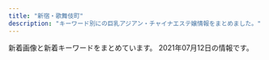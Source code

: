 ```yaml
---
title: "新宿・歌舞伎町"
description: "キーワード別にの巨乳アジアン・チャイナエステ嬢情報をまとめました。"
---
```


新着画像と新着キーワードをまとめています。
2021年07月12日の情報です。

<DmmAffiliateIns />
<KeywordTable
  shops={
    [
    {
        "img_links": [
            "http://fairy-girl.work/staff/rina.jpg",
            "http://fairy-girl.work/img/eri2.jpg",
            "http://fairy-girl.work/staff/kiki.jpg",
            "http://fairy-girl.work/images/interior_t.jpg",
            "http://fairy-girl.work/img/rina1.jpg",
            "http://fairy-girl.work/img/kiki1.jpg",
            "http://fairy-girl.work/img/yuki1.jpg",
            "http://fairy-girl.work/images/9.jpg",
            "http://fairy-girl.work/images/sys3.jpg",
            "http://fairy-girl.work/images/2.jpg",
            "http://fairy-girl.work/images/5.jpg",
            "http://fairy-girl.work/images/int2.jpg",
            "http://fairy-girl.work/img/kana1.jpg",
            "http://fairy-girl.work/staff/misa.jpg",
            "http://fairy-girl.work/staff/rika.jpg",
            "http://fairy-girl.work/images/3.jpg",
            "http://fairy-girl.work/staff/hitomi.jpg",
            "http://fairy-girl.work/images/line.png",
            "http://fairy-girl.work/img/yuyu1.jpg",
            "http://fairy-girl.work/img/eri1.jpg",
            "http://fairy-girl.work/images/sys4.jpg",
            "http://fairy-girl.work/staff/eri.jpg",
            "http://fairy-girl.work/images/6.jpg",
            "http://fairy-girl.work/images/ac1.jpg",
            "http://fairy-girl.work/images/1.jpg",
            "http://fairy-girl.work/staff/yuyu.jpg",
            "http://fairy-girl.work/images/11.jpg",
            "http://fairy-girl.work/staff/kana.jpg",
            "http://fairy-girl.work/images/int1.jpg",
            "http://fairy-girl.work/img/kiki2.jpg",
            "http://fairy-girl.work/images/ac2.jpg",
            "http://fairy-girl.work/images/staff_t.jpg",
            "http://fairy-girl.work/staff/yuki.jpg",
            "http://fairy-girl.work/img/rara1.jpg",
            "http://fairy-girl.work/staff/rara.jpg",
            "http://fairy-girl.work/img/misa1.jpg",
            "http://fairy-girl.work/images/bana0404_4.png",
            "http://fairy-girl.work/img/mari1.jpg",
            "http://fairy-girl.work/images/sys5.jpg",
            "http://fairy-girl.work/images/12.jpg",
            "http://fairy-girl.work/images/news.jpg",
            "http://fairy-girl.work/images/8.jpg",
            "http://fairy-girl.work/img/hitomi1.jpg",
            "http://fairy-girl.work/images/tr.jpg",
            "http://fairy-girl.work/images/sys2.jpg",
            "http://fairy-girl.work/images/sys1.jpg",
            "http://fairy-girl.work/staff/mari.jpg",
            "http://fairy-girl.work/img/rika1.jpg",
            "http://fairy-girl.work/images/10.jpg",
            "http://fairy-girl.work/images/7.jpg",
            "http://fairy-girl.work/images/mobile.jpg"
        ],
        "keywords": {},
        "name": "Fairy Girl",
        "station": "JR\u65b0\u5bbf\u99c5\u897f\u53e3",
        "url": "http://fairy-girl.work/"
    },
    {
        "url": "http://genkimorimori.este88.com/",
        "name": "\u5143\u6c17\u30e2\u30ea\u30e2\u30ea",
        "station": "\u897f\u6b66\u65b0\u5bbf\u99c5\u5317\u53e3",
        "img_links": [
            "http://genkimorimori.este88.com/img/kixyoko1.jpg",
            "http://genkimorimori.este88.com/images/r02.jpg",
            "http://genkimorimori.este88.com/gals/sayuri1.jpg",
            "http://genkimorimori.este88.com/img/momo1.jpg",
            "http://genkimorimori.este88.com/gals/risa1.jpg",
            "http://genkimorimori.este88.com/images/momo1.jpg",
            "http://genkimorimori.este88.com/gals/koko1.jpg",
            "http://genkimorimori.este88.com/gals/nnana1.jpg",
            "http://genkimorimori.este88.com/img/kaori1.jpg",
            "http://genkimorimori.este88.com/images/kixyoko1.jpg",
            "http://genkimorimori.este88.com/img/koyuki1.jpg",
            "http://genkimorimori.este88.com/img/mika1.jpg",
            "http://genkimorimori.este88.com/images/koyuki1.jpg",
            "http://genkimorimori.este88.com/images/kaori1.jpg",
            "http://genkimorimori.este88.com/images/r01.jpg",
            "http://genkimorimori.este88.com/images/ph1.jpg",
            "http://genkimorimori.este88.com/images/mika1.jpg",
            "http://genkimorimori.este88.com/images/r04.jpg"
        ],
        "keywords": {}
    },
    {
        "station": "\u65b0\u5bbf\u5fa1\u82d1\u524d\u99c53\u756a\u51fa\u53e3",
        "keywords": {},
        "url": "http://www.night.ne.jp/tokyo/gyoen/",
        "name": "\u5fa1\u82d1 -\u304e\u3087\u3048\u3093-",
        "img_links": [
            "http://www.night.ne.jp/nightnet/img/4.jpg",
            "http://www.night.ne.jp/nightnet/img/7.jpg",
            "http://www.night.ne.jp/tokyo/gyoen/img/index_top.jpg",
            "http://www.night.ne.jp/nightnet/img/10.jpg",
            "http://www.night.ne.jp/tokyo/gyoen/img/index_view.jpg",
            "http://www.night.ne.jp/nightnet/img/5.jpg",
            "http://www.night.ne.jp/nightnet/img/14.jpg",
            "http://www.night.ne.jp/tokyo/gyoen/img/skill_3.jpg",
            "http://www.night.ne.jp/_format/W/img/whats_news.jpg",
            "http://www.night.ne.jp/nightnet/img/17.jpg",
            "http://www.night.ne.jp/tokyo/gyoen/img/qr_code.jpg",
            "http://www.night.ne.jp/tokyo/gyoen/img/index_skill.jpg",
            "http://www.night.ne.jp/_format/W/img/whats_skill.jpg",
            "http://www.night.ne.jp/nightnet/img/3.jpg",
            "http://www.night.ne.jp/tokyo/gyoen/img/view_2.jpg",
            "http://www.night.ne.jp/nightnet/img/13.jpg",
            "http://www.night.ne.jp/tokyo/gyoen/img/skill_1.jpg",
            "http://www.night.ne.jp/nightnet/img/6.jpg",
            "http://www.night.ne.jp/nightnet/img/15.jpg",
            "http://www.night.ne.jp/nightnet/img/12a.jpg",
            "http://www.night.ne.jp/tokyo/gyoen/img/view_3.jpg",
            "http://www.night.ne.jp/_format/W/img/index_enter_1.jpg",
            "http://www.night.ne.jp/nightnet/img/8.jpg",
            "http://www.night.ne.jp/tokyo/gyoen/img/skill_2.jpg",
            "http://www.night.ne.jp/nightnet/img/16.jpg",
            "http://www.night.ne.jp/tokyo/gyoen/img/index.jpg",
            "http://www.night.ne.jp/tokyo/gyoen/img/view_1.jpg",
            "http://www.night.ne.jp/nightnet/img/1.jpg",
            "http://www.night.ne.jp/nightnet/img/9.jpg",
            "http://www.night.ne.jp/_format/W/img/whats_view.jpg",
            "http://www.night.ne.jp/nightnet/img/11.jpg",
            "http://www.night.ne.jp/nightnet/img/2.jpg",
            "http://www.night.ne.jp/tokyo/gyoen/img/view_4.jpg"
        ]
    },
    {
        "img_links": [
            "http://aroma-massage.red/images/txt-header-phonet.png",
            "http://aroma-massage.red/images/kan.jpg",
            "http://aroma-massage.red/images/bnr-campaign01.jpg",
            "http://aroma-massage.red/images/ttl-qrf.png",
            "http://aroma-massage.red/images/cg03.jpg",
            "http://aroma-massage.red/images/img-therapist.jpg",
            "http://aroma-massage.red/images/img-therapistt.jpg",
            "http://aroma-massage.red/images/cg05.jpg",
            "http://aroma-massage.red/images/ttl-qr.png",
            "http://aroma-massage.red/images/ttl-conceptt.png",
            "http://aroma-massage.red/images/img-linkt.jpg",
            "http://aroma-massage.red/images/ttl-therapist.png",
            "http://aroma-massage.red/images/img-header-mainvisual01.jpg",
            "http://aroma-massage.red/images/cg06.jpg",
            "http://aroma-massage.red/images/txt-footer-copyright.png",
            "http://aroma-massage.red/images/ttl-concept.png",
            "http://aroma-massage.red/images/txt-header-storeinfo.png",
            "http://aroma-massage.red/images/ttl-qrt.png",
            "http://aroma-massage.red/images/ttl-pickup.png",
            "http://aroma-massage.red/images/bg-image-consept02.png",
            "http://aroma-massage.red/images/acc1.jpg",
            "http://aroma-massage.red/images/bnr-sp-campaign01.jpg",
            "http://aroma-massage.red/images/img-link.jpg",
            "http://aroma-massage.red/images/img-header-mainvisual01t.jpg",
            "http://aroma-massage.red/images/acc.jpg",
            "http://aroma-massage.red/images/ttl-concept2t.png",
            "http://aroma-massage.red/images/cg02.jpg",
            "http://aroma-massage.red/images/ttl-information.png",
            "http://aroma-massage.red/images/cg01.jpg",
            "http://aroma-massage.red/images/ttl-concept2.png",
            "http://aroma-massage.red/images/ttl-pickupt.png",
            "http://aroma-massage.red/images/txt-header-phone.png",
            "http://aroma-massage.red/images/qr.jpg",
            "http://aroma-massage.red/images/bg-image-consept.png",
            "http://aroma-massage.red/images/ttl-link.png",
            "http://aroma-massage.red/images/ttl-informationt.png"
        ],
        "keywords": {
            "D": 20
        },
        "name": "\u30c6\u30bb\u30e9-Tethera-",
        "url": "http://aroma-massage.red/",
        "station": "JR\u65b0\u5bbf\u99c5\u6771\u53e3"
    },
    {
        "name": "\u7fbd\u8863\uff5e\u306f\u3054\u308d\u3082\uff5e",
        "url": "https://www.hagoromo.tokyo/",
        "station": "JR\u65b0\u5bbf\u99c5\u6771\u53e3\u30fb\u6b4c\u821e\u4f0e\u753a",
        "img_links": [
            "https://static.wixstatic.com/media/1f1430_8e7ae52f03b14e31be6ff7b1038f2896~mv2.jpg",
            "https://static.wixstatic.com/media/1f1430_704c1cfac22b4288a4aaa588c496ab40~mv2.jpg",
            "https://static.wixstatic.com/media/1f1430_4ef445c14af547ffb085a4c73252e22c~mv2.jpg",
            "https://static.wixstatic.com/media/1f1430_e5113a1a86b8410db0438745823a2d2c~mv2.png",
            "https://static.wixstatic.com/media/1f1430_d26df1a13af049c9a7afeac5e58c5323~mv2.jpg",
            "https://static.wixstatic.com/media/1f1430_4b2c5243bdbe40858057386a16dce231~mv2.png",
            "https://static.wixstatic.com/media/1f1430_d824a82ebc40424facf31978d80b293b~mv2.png",
            "https://static.wixstatic.com/media/1f1430_f4c9cbbcc36c44f1a8be8eb3138b0b46~mv2.jpg",
            "https://static.wixstatic.com/media/1f1430_b6622178bf9c45a68912520b4b2de175~mv2.png",
            "https://static.wixstatic.com/media/1f1430_d0a7ae614e0b423886aa6d1beca9a87a~mv2.jpg",
            "https://static.wixstatic.com/media/1f1430_0ea86bd4429f44fa96f0a1277a1c2d6e~mv2.jpg",
            "https://static.wixstatic.com/media/1f1430_2511e8409a39492bab1eeffd58a5eb1f~mv2.jpg",
            "https://static.wixstatic.com/media/1f1430_c12fa837f18643e8a167f283f823ecd9~mv2.jpg",
            "https://static.wixstatic.com/media/1f1430_7ff5719c25b243d18c7fb6db890677f9~mv2.jpg",
            "https://static.wixstatic.com/media/1f1430_184f66b9eb914c26b47be78d54152284~mv2.jpg",
            "https://static.wixstatic.com/media/1f1430_f16ba939f42f47d688a43ba736f9d100~mv2.jpg",
            "https://static.wixstatic.com/media/1f1430_5b6db55133674387b978465361d1f5af~mv2.jpg",
            "https://static.wixstatic.com/media/1f1430_27c850c6656448c68b705e2a69f8d3e0~mv2.png",
            "https://static.wixstatic.com/media/1f1430_e11d2a49cf1a4130a10a3e09053a46fc~mv2.png",
            "https://static.wixstatic.com/media/1f1430_c572ee153c0c46e096e6301fe82e2f11~mv2.jpg",
            "https://static.wixstatic.com/media/1f1430_890ca68d29e04e7a8c96e4198a653ed3~mv2.jpg",
            "https://static.wixstatic.com/media/1f1430_04f93cdec45f4c4e8d0fa69dc26b3e38~mv2.jpg",
            "https://static.wixstatic.com/media/1f1430_c48456140f404f1eb9a47dfd01d1d032~mv2.jpg"
        ],
        "keywords": {}
    },
    {
        "url": "http://in-esthe.com/relair/",
        "station": "\u65b0\u5bbf\u897f\u53e3\u99c5D5\u51fa\u53e3",
        "keywords": {
            "C": 8
        },
        "name": "RELAIR \uff5e\u30ea\u30ec\u30a2\uff5e",
        "img_links": [
            "http://in-esthe.com/relair/img/p-3.jpg",
            "http://in-esthe.com/relair/img/p-9.jpg",
            "http://in-esthe.com/relair/img/twitter.png",
            "http://in-esthe.com/relair/img/head.png",
            "http://in-esthe.com/relair/img/newstback.png",
            "http://in-esthe.com/relair/img/botton.png",
            "http://in-esthe.com/relair/img/fla2.png",
            "http://in-esthe.com/relair/img/fla.png",
            "http://in-esthe.com/relair/img/s-1.jpg",
            "http://in-esthe.com/relair/img/p-0.jpg",
            "http://in-esthe.com/relair/img/p-2.jpg",
            "http://in-esthe.com/relair/img/t-1.png",
            "http://in-esthe.com/relair/img/p-8.jpg",
            "http://in-esthe.com/relair/img/tel.png",
            "http://in-esthe.com/relair/img/english-t1.png",
            "http://in-esthe.com/relair/img/kanban4.jpg",
            "http://in-esthe.com/relair/img/p-1.jpg",
            "http://in-esthe.com/relair/img/fla1.png",
            "http://in-esthe.com/relair/img/english-t5.png",
            "http://in-esthe.com/relair/img/p-1-1.jpg",
            "http://in-esthe.com/relair/img/english-t2.png",
            "http://in-esthe.com/relair/img/english-t3.png",
            "http://in-esthe.com/relair/img/english-t6.png",
            "http://in-esthe.com/relair/img/english-t4.png",
            "http://in-esthe.com/relair/img/t-2.png",
            "http://in-esthe.com/relair/img/card-english.png",
            "http://in-esthe.com/relair/img/p-7.jpg",
            "http://in-esthe.com/relair/img/t-3.png",
            "http://in-esthe.com/relair/img/p-3-1.jpg",
            "http://in-esthe.com/relair/img/re.png"
        ]
    },
    {
        "name": "\u6c17\u697d",
        "img_links": [
            "http://yurali.oks.bz/images/content.jpg",
            "http://yurali.oks.bz/images/s2.jpg",
            "http://yurali.oks.bz/images/room1.jpg",
            "http://yurali.oks.bz/photos/sites/48/2020/06/2020063002493351.jpg",
            "http://yurali.oks.bz/images/room4.jpg",
            "http://yurali.oks.bz/images/s3.jpg",
            "http://yurali.oks.bz/images/room3.jpg",
            "http://yurali.oks.bz/photos/sites/48/2020/09/2020090809341126.jpg",
            "http://yurali.oks.bz/photos/sites/48/2020/09/2020090809341490.jpg",
            "http://yurali.oks.bz/images/acc4.jpg",
            "http://yurali.oks.bz/images/kanban.jpg",
            "http://yurali.oks.bz/images/mobile.jpg",
            "http://yurali.oks.bz/photos/sites/48/2020/09/2020090809340917.jpg",
            "http://yurali.oks.bz/images/acc1.jpg",
            "http://yurali.oks.bz/images/s4.jpg",
            "http://yurali.oks.bz/images/right.jpg",
            "http://yurali.oks.bz/images/s_new.png",
            "http://yurali.oks.bz/images/acc3.jpg",
            "http://yurali.oks.bz/images/line.jpg",
            "http://yurali.oks.bz/images/room2.jpg",
            "http://yurali.oks.bz/images/top.jpg",
            "http://yurali.oks.bz/photos/sites/48/2021/03/2021033110254887.jpg",
            "http://yurali.oks.bz/images/acc2.jpg",
            "http://yurali.oks.bz/images/s1.jpg",
            "http://yurali.oks.bz/photos/sites/48/2021/03/2021033110254811.jpg"
        ],
        "station": "JR\u65b0\u5bbf\u99c5\u897f\u53e3",
        "keywords": {
            "E": 14,
            "D": 28,
            "86": 14,
            "85": 14,
            "\u4e73": 2,
            "87": 14
        },
        "url": "http://yurali.oks.bz/"
    },
    {
        "name": "\u8679\u83ef \u3044\u308d\u306f",
        "img_links": [
            "http://www.yu-yu.work/staff/nana.jpg",
            "http://www.yu-yu.work/images/2.jpg",
            "http://www.yu-yu.work/img/miki1.jpg",
            "http://www.yu-yu.work/images/mobile.jpg",
            "http://www.yu-yu.work/images/int1.png",
            "http://www.yu-yu.work/images/line.png",
            "http://www.yu-yu.work/images/b1.jpg",
            "http://www.yu-yu.work/images/6.jpg",
            "http://www.yu-yu.work/staff/misaki.jpg",
            "http://www.yu-yu.work/images/interior_t.jpg",
            "http://www.yu-yu.work/img/misaki1.jpg",
            "http://www.yu-yu.work/img/nana1.jpg",
            "http://www.yu-yu.work/img/yumi1.jpg",
            "http://www.yu-yu.work/images/b2.jpg",
            "http://www.yu-yu.work/images/ac1.jpg",
            "http://www.yu-yu.work/staff/yumi.jpg",
            "http://www.yu-yu.work/images/staff_t.jpg",
            "http://www.yu-yu.work/images/news.jpg",
            "http://www.yu-yu.work/images/sys.jpg",
            "http://www.yu-yu.work/images/info.jpg",
            "http://www.yu-yu.work/images/7.jpg",
            "http://www.yu-yu.work/images/5.jpg",
            "http://www.yu-yu.work/images/head.jpg",
            "http://www.yu-yu.work/images/int2.png",
            "http://www.yu-yu.work/staff/miki.jpg",
            "http://www.yu-yu.work/images/ac2.jpg"
        ],
        "url": "http://www.yu-yu.work/",
        "keywords": {},
        "station": "\u897f\u6b66\u65b0\u5bbf\u99c5\u5317\u53e3"
    },
    {
        "url": "http://ciretva.xyz/",
        "name": "\u4f73\u7e01 \uff5e\u304b\u3048\u3093\uff5e",
        "station": "\u897f\u6b66\u65b0\u5bbf\u99c5\u5317\u53e3",
        "img_links": [
            "http://ciretva.xyz/uploads/210601/1-2106011H604649.jpg",
            "http://ciretva.xyz/uploads/201021/1-201021155T02L.jpg",
            "http://ciretva.xyz/picture/face.jpg",
            "http://ciretva.xyz/picture/s_staff.png",
            "http://ciretva.xyz/picture/top.jpg",
            "http://ciretva.xyz/picture/face_bj1.png",
            "http://ciretva.xyz/uploads/210601/1-2106011H615V5.jpg",
            "http://ciretva.xyz/picture/pick.jpg",
            "http://ciretva.xyz/uploads/201021/1-201021155932238.jpg",
            "http://ciretva.xyz/picture/room1.jpg",
            "http://ciretva.xyz/picture/room3.jpg",
            "http://ciretva.xyz/uploads/201021/1-201021155925315.jpg",
            "http://ciretva.xyz/picture/news.jpg",
            "http://ciretva.xyz/uploads/201021/1-201021155T9631.jpg",
            "http://ciretva.xyz/picture/room2.jpg",
            "http://ciretva.xyz/picture/room4.jpg"
        ],
        "keywords": {
            "D": 3,
            "86": 2
        }
    },
    {
        "name": "\u697d\u697d-\u30e9\u30af\u30e9\u30af-",
        "keywords": {
            "85": 4,
            "C": 8,
            "E": 8,
            "87": 8,
            "86": 4
        },
        "station": "\u65b0\u5bbf\u4e09\u4e01\u76ee\u99c5E1\u51fa\u53e3",
        "img_links": [
            "http://sakura-relax.net/images/cg07.jpg",
            "http://sakura-relax.net/images/kan.jpg",
            "http://sakura-relax.net/images/qrc.png",
            "http://sakura-relax.net/images/top-img02.png",
            "http://sakura-relax.net/images/cg03.jpg",
            "http://sakura-relax.net/images/tel.png",
            "http://sakura-relax.net/link/menlog.jpg",
            "http://sakura-relax.net/images/top-img01.png",
            "http://sakura-relax.net/images/cg04.jpg",
            "http://sakura-relax.net/images/cg06.jpg"
        ],
        "url": "http://sakura-relax.net/"
    },
    {
        "keywords": {},
        "name": "\u65b0\u5bbf\u6975\u4e0a\u30e1\u30f3\u30ba\u30a8\u30b9\u30c6",
        "station": "JR\u65b0\u5bbf\u99c5",
        "img_links": [],
        "url": "https://gokujo.iest.info/"
    },
    {
        "name": "KOYUKI",
        "keywords": {
            "C": 8
        },
        "url": "http://hi-msg.com/koyuki/",
        "img_links": [
            "http://hi-msg.com/koyuki/img/p-10.jpg",
            "http://hi-msg.com/koyuki/img/kanban4s.jpg",
            "http://hi-msg.com/koyuki/img/english-t1.png",
            "http://hi-msg.com/koyuki/img/t-3.png",
            "http://hi-msg.com/koyuki/img/head.png",
            "http://hi-msg.com/koyuki/img/p-0.jpg",
            "http://hi-msg.com/koyuki/img/kanban4.jpg",
            "http://hi-msg.com/koyuki/img/botton.png",
            "http://hi-msg.com/koyuki/img/p-3-1.jpg",
            "http://hi-msg.com/koyuki/img/tel.png",
            "http://hi-msg.com/koyuki/img/p-6.jpg",
            "http://hi-msg.com/koyuki/img/newstback.png",
            "http://hi-msg.com/koyuki/img/card-english.png",
            "http://hi-msg.com/koyuki/img/p-1.jpg",
            "http://hi-msg.com/koyuki/img/p-11.jpg",
            "http://hi-msg.com/koyuki/img/p-2.jpg",
            "http://hi-msg.com/koyuki/img/p-7-1.jpg",
            "http://hi-msg.com/koyuki/img/p-4.jpg",
            "http://hi-msg.com/koyuki/img/p-2-1.jpg",
            "http://hi-msg.com/koyuki/img/p-7.jpg",
            "http://hi-msg.com/koyuki/img/t-1.png",
            "http://hi-msg.com/koyuki/img/p-3.jpg",
            "http://hi-msg.com/koyuki/img/p-4-1.jpg",
            "http://hi-msg.com/koyuki/img/english-t6.png",
            "http://hi-msg.com/koyuki/img/t-2.png",
            "http://hi-msg.com/koyuki/img/english-t4.png",
            "http://hi-msg.com/koyuki/img/tit.png",
            "http://hi-msg.com/koyuki/img/english-t5.png",
            "http://hi-msg.com/koyuki/img/p-9.jpg",
            "http://hi-msg.com/koyuki/img/english-t3.png",
            "http://hi-msg.com/koyuki/img/p-8.jpg",
            "http://hi-msg.com/koyuki/img/re.png",
            "http://hi-msg.com/koyuki/img/english-t2.png",
            "http://hi-msg.com/koyuki/img/p-8-1.jpg",
            "http://hi-msg.com/koyuki/img/card.png",
            "http://hi-msg.com/koyuki/img/p-6-1.jpg",
            "http://hi-msg.com/koyuki/img/p-5.jpg"
        ],
        "station": "JR\u65b0\u5bbf\u99c5\u6771\u53e3"
    },
    {
        "img_links": [
            "https://sango.tyo.cm/images/s_face.jpg",
            "https://sango.tyo.cm/images/room5.jpg",
            "https://sango.tyo.cm/images/s1.jpg",
            "https://sango.tyo.cm/images/new.jpg",
            "https://sango.tyo.cm/photos/sites/57/2021/04/2021040612550483.jpg",
            "https://sango.tyo.cm/images/s_link.jpg",
            "https://sango.tyo.cm/photos/sites/57/2021/04/2021040613034580.jpg",
            "https://sango.tyo.cm/images/room1.jpg",
            "https://sango.tyo.cm/photos/sites/57/2021/04/2021040613001077.jpg",
            "https://sango.tyo.cm/images/ac.jpg",
            "https://sango.tyo.cm/images/tel.jpg",
            "https://sango.tyo.cm/images/top.jpg",
            "https://sango.tyo.cm/photos/sites/57/2021/05/2021050712355190.jpg",
            "https://sango.tyo.cm/images/s2.jpg",
            "https://sango.tyo.cm/images/s_staff.jpg",
            "https://sango.tyo.cm/images/room2.jpg",
            "https://sango.tyo.cm/images/mobile.jpg",
            "https://sango.tyo.cm/images/news_bj2.jpg",
            "https://sango.tyo.cm/photos/sites/57/2021/04/2021040612584231.jpg",
            "https://sango.tyo.cm/photos/sites/57/2021/04/2021040612564880.jpg",
            "https://sango.tyo.cm/images/room4.jpg",
            "https://sango.tyo.cm/images/room3.jpg",
            "https://sango.tyo.cm/photos/sites/57/2021/05/2021050712354572.jpg",
            "https://sango.tyo.cm/images/s_news.jpg",
            "https://sango.tyo.cm/images/room6.jpg"
        ],
        "station": "\u897f\u65b0\u5bbf\u99c5",
        "url": "https://sango.tyo.cm/",
        "keywords": {
            "86": 72,
            "83": 18,
            "D": 90,
            "87": 18,
            "C": 32
        },
        "name": "\u73ca\u745a"
    },
    {
        "url": "https://shinjuku-mensesthe.com/",
        "img_links": [
            "https://shinjuku-mensesthe.com/staff/hikaru-s1.jpg",
            "https://shinjuku-mensesthe.com/staff/kana-l1.jpg",
            "https://shinjuku-mensesthe.com/images/footer-l.png",
            "https://shinjuku-mensesthe.com/icon/yelp.png",
            "https://shinjuku-mensesthe.com/staff/hana-s1.jpg",
            "https://shinjuku-mensesthe.com/staff/yuki-s1.jpg",
            "https://shinjuku-mensesthe.com/staff/arisa-l1.jpg",
            "https://shinjuku-mensesthe.com/menu/staff.png",
            "https://shinjuku-mensesthe.com/button/home.png",
            "https://shinjuku-mensesthe.com/images/qrcode.png",
            "https://shinjuku-mensesthe.com/massage/2020/10/05/yuki-s1.jpg",
            "https://shinjuku-mensesthe.com/staff/arisa-s1.jpg",
            "https://shinjuku-mensesthe.com/images/footer-r.png",
            "https://shinjuku-mensesthe.com/icon/facebook.png",
            "https://shinjuku-mensesthe.com/menu/home.png",
            "https://shinjuku-mensesthe.com/menu/blog.png",
            "https://shinjuku-mensesthe.com/images/header3.png",
            "https://shinjuku-mensesthe.com/icon/twitter.png",
            "https://shinjuku-mensesthe.com/images/top3.jpg",
            "https://shinjuku-mensesthe.com/staff/kana-s1.jpg",
            "https://shinjuku-mensesthe.com/room/room-l1.jpg",
            "https://shinjuku-mensesthe.com/images/main-sp.jpg",
            "https://shinjuku-mensesthe.com/massage/2020/08/16/riri-s1.jpg",
            "https://shinjuku-mensesthe.com/icon/line.png",
            "https://shinjuku-mensesthe.com/images/flower.png",
            "https://shinjuku-mensesthe.com/massage/2020/09/14/hana-s1.jpg",
            "https://shinjuku-mensesthe.com/menu/info.png",
            "https://shinjuku-mensesthe.com/images/top2.jpg",
            "https://shinjuku-mensesthe.com/images/top1.jpg",
            "https://shinjuku-mensesthe.com/staff/hikaru-l1.jpg",
            "https://shinjuku-mensesthe.com/room/room-l3.jpg",
            "https://shinjuku-mensesthe.com/staff/shiori-s1.jpg",
            "https://shinjuku-mensesthe.com/staff/hana-l1.jpg",
            "https://shinjuku-mensesthe.com/images/main-small.jpg",
            "https://shinjuku-mensesthe.com/massage/2020/10/21/risa-s1.jpg",
            "https://shinjuku-mensesthe.com/room/room-l2.jpg",
            "https://shinjuku-mensesthe.com/massage/2020/07/31/covit19.jpg",
            "https://shinjuku-mensesthe.com/staff/yuki-l1.jpg",
            "https://shinjuku-mensesthe.com/button/blog.png",
            "https://shinjuku-mensesthe.com/images/clear.png",
            "https://scdn.line-apps.com/n/line_add_friends/btn/ja.png",
            "https://shinjuku-mensesthe.com/link/mens-esthe.png",
            "https://shinjuku-mensesthe.com/images/camp.png",
            "https://shinjuku-mensesthe.com/staff/seira-l1.jpg",
            "https://shinjuku-mensesthe.com/room/room-l4.jpg",
            "https://shinjuku-mensesthe.com/button/staff.png",
            "https://shinjuku-mensesthe.com/staff/seira-s1.jpg",
            "https://shinjuku-mensesthe.com/massage/2021/03/27/blog.jpg",
            "https://shinjuku-mensesthe.com/images/main-top.jpg"
        ],
        "name": "\u5915\u9727 \u3086\u3046\u304e\u308a",
        "station": "JR\u65b0\u5bbf\u99c5\u6771\u53e3",
        "keywords": {}
    },
    {
        "keywords": {},
        "url": "http://relaxia.work/",
        "station": "JR\u65b0\u5bbf\u99c5\u6771\u53e3",
        "img_links": [
            "http://relaxia.work/images/link_nav04.jpg",
            "http://relaxia.work/img/haru1.jpg",
            "http://relaxia.work/images/link_nav06.jpg",
            "http://relaxia.work/images/ico01.png",
            "http://relaxia.work/images/note.jpg",
            "http://relaxia.work/img/yuki1.jpg",
            "http://relaxia.work/images/side_link.jpg",
            "http://relaxia.work/images/link_nav01.jpg",
            "http://relaxia.work/images/info1.jpg",
            "http://relaxia.work/images/info2.jpg",
            "http://relaxia.work/img/sizuka1.jpg",
            "http://relaxia.work/images/side_tel.jpg",
            "http://relaxia.work/images/side_mobile.jpg",
            "http://relaxia.work/images/info3.jpg",
            "http://relaxia.work/images/link_nav03.jpg",
            "http://relaxia.work/images/top_slider01.jpg",
            "http://relaxia.work/images/sp_top.jpg",
            "http://relaxia.work/images/top.png",
            "http://relaxia.work/images/link_nav02.jpg",
            "http://relaxia.work/images/link_nav05.jpg"
        ],
        "name": "\u30ea\u30e9\u30af\u30b7\u30a2\u30fc"
    },
    {
        "url": "https://mens-esthe.xyz/",
        "name": "\u30b8\u30e5\u30ea\u30a2\u30f3",
        "keywords": {
            "84": 6,
            "90": 6,
            "F": 6,
            "95": 6,
            "86": 12,
            "D": 12
        },
        "station": "JR\u65b0\u5bbf\u99c5\u6771\u5357\u53e3",
        "img_links": [
            "https://mens-esthe.xyz/icon/facebook.png",
            "https://mens-esthe.xyz/images/clear.png",
            "https://mens-esthe.xyz/images/esthe4.jpg",
            "https://mens-esthe.xyz/icon/twitter.png",
            "https://mens-esthe.xyz/shinjuku/2021/06/11/4942043_0.jpg",
            "https://mens-esthe.xyz/images/qrcode.png",
            "https://inage-mensesthe.com/link/relaku_salon.jpg",
            "https://mens-esthe.xyz/room/room-l8.jpg",
            "https://mens-esthe.xyz/room/room-l1.jpg",
            "https://mens-esthe.xyz/images/esthe2.jpg",
            "https://mens-esthe.xyz/staff/yuuka-l1.jpg",
            "https://inage-mensesthe.com/icon/line.png",
            "https://mens-esthe.xyz/staff/moe-l1.jpg",
            "https://mens-esthe.xyz/images/main1.jpg",
            "https://mens-esthe.xyz/staff/kana-l2.jpg",
            "https://inage-mensesthe.com/icon/yelp.png",
            "https://mens-esthe.xyz/room/room-l6.jpg",
            "https://mens-esthe.xyz/images/header3.png",
            "https://mens-esthe.xyz/room/room-l2.jpg",
            "https://inage-mensesthe.com/icon/facebook.png",
            "https://mens-esthe.xyz/footer/footer-staff.png",
            "https://mens-esthe.xyz/room/room-l4.jpg",
            "https://mens-esthe.xyz/room/room-l5.jpg",
            "https://mens-esthe.xyz/staff/kana-s1.jpg",
            "https://mens-esthe.xyz/staff/eri-l1.jpg",
            "https://mens-esthe.xyz/footer/footer-tel.png",
            "https://mens-esthe.xyz/images/esthe1.jpg",
            "https://mens-esthe.xyz/staff/eri-l2.jpg",
            "https://mens-esthe.xyz/room/room-l7.jpg",
            "https://mens-esthe.xyz/images/main-sp.jpg",
            "https://mens-esthe.xyz/staff/kana-s2.jpg",
            "https://inage-mensesthe.com/icon/twitter.png",
            "https://mens-esthe.xyz/staff/yuuka-l2.jpg",
            "https://mens-esthe.xyz/staff/yuuka-s1.jpg",
            "https://mens-esthe.xyz/staff/yuuka-s2.jpg",
            "https://mens-esthe.xyz/staff/kana-l1.jpg",
            "https://mens-esthe.xyz/icon/line.png",
            "https://mens-esthe.xyz/images/esthe3.jpg",
            "https://mens-esthe.xyz/staff/lili-l1.jpg",
            "https://mens-esthe.xyz/room/room-l3.jpg",
            "https://mens-esthe.xyz/staff/eri-s1.jpg",
            "https://mens-esthe.xyz/staff/lili-s1.jpg",
            "https://mens-esthe.xyz/footer/footer-line.png",
            "https://mens-esthe.xyz/icon/yelp.png",
            "https://mens-esthe.xyz/staff/eri-s2.jpg",
            "https://mens-esthe.xyz/staff/moe-s1.jpg"
        ]
    },
    {
        "station": "JR\u65b0\u5bbf\u99c5",
        "keywords": {
            "86": 2,
            "C": 2,
            "85": 2,
            "80": 2,
            "83": 2,
            "D": 6
        },
        "url": "http://www.sh-riraku22.xyz/",
        "img_links": [
            "http://www.sh-riraku22.xyz/picture/s_news.png",
            "http://www.sh-riraku22.xyz/picture/top2.jpg",
            "http://www.sh-riraku22.xyz/picture/room2.jpg",
            "http://www.sh-riraku22.xyz/picture/room4.jpg",
            "http://www.sh-riraku22.xyz/picture/s_link.png",
            "http://www.sh-riraku22.xyz/uploads/190509/1-1Z509153HC21.jpg",
            "http://www.sh-riraku22.xyz/picture/s_sysytem.png",
            "http://www.sh-riraku22.xyz/picture/room1.jpg",
            "http://www.sh-riraku22.xyz/picture/top.jpg",
            "http://www.sh-riraku22.xyz/picture/room3.jpg",
            "http://www.sh-riraku22.xyz/uploads/190603/1-1Z6031305394Y.jpg",
            "http://www.sh-riraku22.xyz/uploads/190603/1-1Z60313051L05.jpg",
            "http://www.sh-riraku22.xyz/uploads/190603/1-1Z603131055613.jpg",
            "http://www.sh-riraku22.xyz/uploads/190603/1-1Z603130953222.jpg",
            "http://www.sh-riraku22.xyz/uploads/190603/1-1Z603130K6109.jpg",
            "http://www.sh-riraku22.xyz/uploads/190603/1-1Z603130R1E6.jpg",
            "http://www.sh-riraku22.xyz/uploads/190603/1-1Z603130FW91.jpg",
            "http://www.sh-riraku22.xyz/picture/s_staff.png"
        ],
        "name": "\u6708\u306e\u604b\u4eba"
    },
    {
        "name": "\u7652\u83ef \u3086\u3046\u304b",
        "url": "http://www.yuuka.info/",
        "img_links": [
            "http://www.yuuka.info/images/rec2.jpg",
            "http://www.yuuka.info/images/tel.jpg",
            "http://www.yuuka.info/images/staff_t.jpg",
            "http://www.yuuka.info/img/momo1.jpg",
            "http://www.yuuka.info/images/rec1.jpg",
            "http://www.yuuka.info/img/rina1.jpg",
            "http://www.yuuka.info/images/int2.jpg",
            "http://www.yuuka.info/images/int1.jpg",
            "http://www.yuuka.info/images/interior_t.jpg",
            "http://www.yuuka.info/images/sys.jpg",
            "http://www.yuuka.info/images/news.jpg",
            "http://www.yuuka.info/images/4.jpg",
            "http://www.yuuka.info/img/sayaka1.jpg",
            "http://www.yuuka.info/images/mobile.jpg",
            "http://www.yuuka.info/images/ta.jpg",
            "http://www.yuuka.info/images/head.jpg",
            "http://www.yuuka.info/images/3.jpg",
            "http://www.yuuka.info/images/2.jpg",
            "http://www.yuuka.info/img/miyu1.jpg",
            "http://www.yuuka.info/images/up.png",
            "http://www.yuuka.info/images/1.jpg"
        ],
        "keywords": {},
        "station": "JR\u65b0\u5bbf\u99c5\u6771\u53e3"
    },
    {
        "img_links": [
            "http://aes-aroma.com/staff/miki/01.jpg",
            "http://aes-aroma.com/pic/head.png",
            "http://aes-aroma.com/img/ttl_staff.png",
            "http://aes-aroma.com/staff/koko/01.jpg",
            "http://aes-aroma.com/staff/kaori/01.jpg",
            "http://aes-aroma.com/staff/nana/01.jpg",
            "http://aes-aroma.com/img/ttl_tnew.png",
            "http://aes-aroma.com/staff/ai/01.jpg",
            "http://aes-aroma.com/staff/yuri/01.jpg",
            "http://aes-aroma.com/img/ttl_pickup.png",
            "http://aes-aroma.com/img/ttl_rec.png",
            "http://aes-aroma.com/staff/yoko/02.jpg",
            "http://aes-aroma.com/img/ttl_mobile.png",
            "http://aes-aroma.com/i/files/homeimg.jpg",
            "http://aes-aroma.com/staff/mimi/01.jpg",
            "http://aes-aroma.com/staff/megumi/01.jpg",
            "http://aes-aroma.com/staff/yoko/01.jpg"
        ],
        "keywords": {
            "C": 18
        },
        "name": "\u7652\u3057\u306e\u5bbf",
        "url": "http://aes-aroma.com/",
        "station": "JR\u65b0\u5bbf\u99c5\u5357\u53e3"
    },
    {
        "keywords": {},
        "img_links": [],
        "name": "\u30d4\u30e5\u30a2\u30ea\u30be\u30fc\u30c8II",
        "url": "http://pure-resort.tyo.cm/",
        "station": "JR\u65b0\u5bbf\u99c5\u6771\u53e3"
    },
    {
        "url": "http://crystal-est.net/",
        "img_links": [
            "http://crystal-est.net/uploads/crystal/2017/02/ameba.jpg",
            "http://crystal-est.net/uploads/crystal/2018/08/wechatimg49.jpeg",
            "http://crystal-est.net/uploads/crystal/2018/07/wechatimg125.jpeg",
            "http://crystal-est.net/uploads/crystal/2017/03/bnr_side_052.png",
            "http://crystal-est.net/uploads/crystal/2017/04/line2.png",
            "http://ruby-es.com/uploads/rubyes/2017/02/img_info_06.png",
            "http://crystal-est.net/uploads/crystal/2020/12/img_6902.jpg",
            "http://crystal-est.net/uploads/crystal/2017/03/subvisual_qa.png",
            "http://crystal-est.net/uploads/crystal/2017/03/btn_top_01.png",
            "http://crystal-est.net/uploads/crystal/2018/05/webwxgetmsgimg.jpeg",
            "http://crystal-est.net/uploads/crystal/images/no-photo.jpg",
            "http://ruby-es.com/uploads/rubyes/2017/02/img_info_04.png",
            "http://crystal-est.net/uploads/crystal/2020/11/tel.jpg",
            "http://crystal-est.net/uploads/crystal/images/subvisual_staff.png",
            "http://crystal-est.net/uploads/crystal/2018/07/wechatimg31.jpeg",
            "http://ruby-es.com/uploads/rubyes/2017/02/img_info_03.png",
            "http://crystal-est.net/uploads/crystal/2017/03/ruby6.png",
            "http://crystal-est.net/uploads/crystal/2017/03/btn_top_02.png",
            "http://crystal-est.net/uploads/crystal/2018/07/wechatimg30.jpeg",
            "http://crystal-est.net/uploads/crystal/images/icon_flower.png",
            "http://crystal-est.net/uploads/crystal/2017/03/subvisual_magazine1.png",
            "http://ruby-es.com/uploads/rubyes/2017/02/img_info_02.png",
            "http://crystal-est.net/uploads/crystal/2017/04/web.png",
            "http://crystal-est.net/uploads/crystal/2020/12/img_6830.jpg",
            "http://crystal-est.net/uploads/crystal/2017/02/wifi.jpg",
            "http://ruby-es.com/uploads/rubyes/2017/02/img_info_05.png",
            "http://crystal-est.net/uploads/crystal/2017/03/subvisual_info.png",
            "http://crystal-est.net/uploads/crystal/2017/03/subvisual_link.png",
            "http://crystal-est.net/uploads/crystal/images/xing.png",
            "http://crystal-est.net/uploads/crystal/2017/03/bnr_side_042.png",
            "http://crystal-est.net/uploads/crystal/2018/08/wechatimg51.jpeg",
            "http://ruby-es.com/uploads/rubyes/2017/02/img_info_01.png",
            "http://crystal-est.net/uploads/crystal/2017/03/treatment2.png",
            "http://crystal-est.net/uploads/crystal/2017/03/bnr_side_032.png",
            "http://crystal-est.net/uploads/crystal/2018/05/mayu1.jpeg",
            "http://crystal-est.net/uploads/crystal/2017/03/subvisual_reserve.png",
            "http://crystal-est.net/uploads/crystal/2017/04/bnr_side_01.png",
            "http://crystal-est.net/uploads/crystal/2017/03/subvisual_enquete1.png",
            "http://crystal-est.net/uploads/crystal/2018/07/wechatimg26.jpeg",
            "http://crystal-est.net/uploads/crystal/images/p01.png",
            "http://crystal-est.net/uploads/crystal/2017/03/btn_top_03.png",
            "http://crystal-est.net/uploads/crystal/2017/04/leftmovie.png",
            "http://crystal-est.net/uploads/crystal/2017/03/icon_flower.png",
            "http://crystal-est.net/uploads/crystal/2017/03/bnr_side_credit1.png",
            "http://crystal-est.net/uploads/crystal/2017/03/subvisual_contact.png"
        ],
        "name": "\u30af\u30ea\u30b9\u30bf\u30eb",
        "station": "JR\u65b0\u5bbf\u99c5\u6771\u53e3",
        "keywords": {
            "C": 2
        }
    },
    {
        "keywords": {
            "90": 1,
            "87": 2,
            "F": 1,
            "86": 4,
            "88": 4,
            "89": 1,
            "D": 8,
            "C": 3
        },
        "img_links": [
            "http://clear-es.net/uploads/09bdd5637edec4bfa3d47a7e9874640b.jpg",
            "http://clear-es.net/images/index_18.jpg",
            "http://clear-es.net/images/girls_03.jpg",
            "http://clear-es.net/images/index_15.jpg",
            "http://clear-es.net/images/index_27.jpg",
            "http://clear-es.net/uploads/97eb17743f96fd7f0551aab0bedd5e6f.jpg",
            "http://clear-es.net/images/index_10.jpg",
            "http://clear-es.net/images/gallery_11.jpg",
            "http://clear-es.net/yamituki-n/uploads/images/satomi21.jpg",
            "http://clear-es.net/images/index_01.jpg",
            "http://clear-es.net/images/index_23.jpg",
            "http://clear-es.net/images/index_08.jpg",
            "http://clear-es.net/images/index_06.jpg",
            "http://clear-es.net/images/index_21.jpg",
            "http://clear-es.net/uploads/a62d7f24a5b9a4fd5aeef678eb24ef4b.jpg",
            "http://clear-es.net/yamituki-n/uploads/images/rena02.jpg",
            "http://clear-es.net/images/index_02.jpg",
            "http://clear-es.net/images/index_13.jpg",
            "http://clear-es.net/my_work/images/pic1.png",
            "http://clear-es.net/yamituki-n/uploads/images/satomi2.jpg",
            "http://clear-es.net/images/index_07.jpg",
            "http://clear-es.net/images/index_03.jpg",
            "http://clear-es.net/images/index_11.jpg",
            "http://clear-es.net/uploads/22c8968348a9acc2dfc9ab0aecb09c27.jpg",
            "http://clear-es.net/images/girls_11.jpg",
            "http://clear-es.net/images/index_28.jpg",
            "http://clear-es.net/images/index_25.jpg",
            "http://clear-es.net/uploads/10299154955d10c3b815a5638a35a934.jpg",
            "http://clear-es.net/images/index_17.jpg",
            "http://clear-es.net/yamituki-n/uploads/images/yui01.jpg",
            "http://clear-es.net/yamituki-n/uploads/images/mika03s.jpg",
            "http://clear-es.net/uploads/f426bd85a8f6a9eac87e55b2d44c4bd5.jpg",
            "http://clear-es.net/uploads/c8a6186524d872100cc89c100d1f3728.jpg",
            "http://clear-es.net/images/koko_1.jpg",
            "http://clear-es.net/yamituki-n/uploads/images/emi3.jpg",
            "http://clear-es.net/yamituki-n/uploads/images/rena01.jpg",
            "http://clear-es.net/yamituki-n/uploads/images/mmexport1576417470781.jpg",
            "http://clear-es.net/images/index_26.jpg",
            "http://clear-es.net/yamituki-n/uploads/images/mimi-01s.jpg",
            "http://clear-es.net/images/girls_13.jpg",
            "http://clear-es.net/uploads/cec0ed392fe00d8e3ff867c0625809e6.jpg",
            "http://clear-es.net/uploads/d1dd85f8fb55d0e70a55a6dafa8ff601.jpg",
            "http://clear-es.net/yamituki-n/uploads/images/rika55ss.jpg",
            "http://clear-es.net/images/index_19.jpg",
            "http://clear-es.net/images/index_20.jpg",
            "http://clear-es.net/images/index_28_01.jpg",
            "http://clear-es.net/uploads/0141717ce8be90c90f41c0c8eb5c92fe.jpg",
            "http://clear-es.net/images/index_24.jpg",
            "http://clear-es.net/images/index_14.jpg",
            "http://clear-es.net/uploads/c1f6d0346f5cb109ac62c21a58c7deff.jpg",
            "http://clear-es.net/images/index_04.jpg",
            "http://clear-es.net/images/index_12.jpg",
            "http://clear-es.net/yamituki-n/uploads/images/juri01s.jpg",
            "http://clear-es.net/images/service_11.jpg",
            "http://clear-es.net/uploads/f73e8f67358edf8e94cf35d345a7af08.jpg",
            "http://clear-es.net/images/index_09.jpg",
            "http://clear-es.net/images/index_05.jpg",
            "http://clear-es.net/uploads/2aa97908694153fb149943f0b8445352.jpg"
        ],
        "station": "\u897f\u6b66\u65b0\u5bbf\u99c5\u5317\u53e3",
        "name": "CLEAR-\u30af\u30ea\u30a2-",
        "url": "http://clear-es.net/"
    }
]
}
/>
<DmmAffiliateScript />
